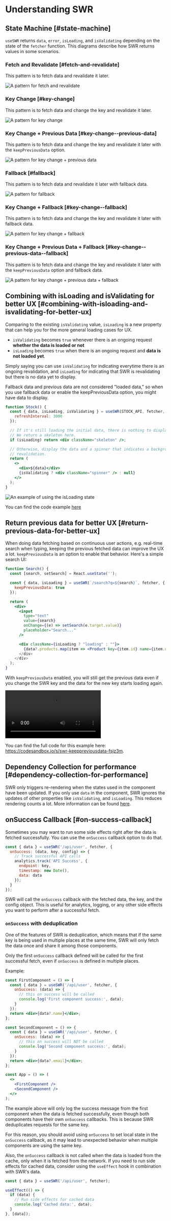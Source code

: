 
# Understanding SWR

## State Machine [#state-machine]

`useSWR` returns `data`, `error`, `isLoading`, and `isValidating` depending on the state of the `fetcher` function. This diagrams describe how SWR returns values in some scenarios.

### Fetch and Revalidate [#fetch-and-revalidate]

This pattern is to fetch data and revalidate it later.

![A pattern for fetch and revalidate](/img/understanding/fetch-and-revalidate.svg)

### Key Change [#key-change]

This pattern is to fetch data and change the key and revalidate it later.

![A pattern for key change](/img/understanding/key-change.svg)

### Key Change + Previous Data [#key-change--previous-data]

This pattern is to fetch data and change the key and revalidate it later with the `keepPreviousData` option.

![A pattern for key change + previous data](/img/understanding/key-change-previous-data.svg)

### Fallback [#fallback]

This pattern is to fetch data and revalidate it later with fallback data.

![A pattern for fallback](/img/understanding/fallback.svg)

### Key Change + Fallback [#key-change--fallback]

This pattern is to fetch data and change the key and revalidate it later with fallback data.

![A pattern for key change + fallback](/img/understanding/key-change-fallback.svg)

### Key Change + Previous Data + Fallback [#key-change--previous-data--fallback]

This pattern is to fetch data and change the key and revalidate it later with the `keepPreviousData` option and fallback data.

![A pattern for key change + previous data + fallback](/img/understanding/key-change-previous-data-fallback.svg)

## Combining with isLoading and isValidating for better UX [#combining-with-isloading-and-isvalidating-for-better-ux]

Comparing to the existing `isValidating` value, `isLoading` is a new property that can help you for the more general loading cases for UX.

- `isValidating` becomes `true` whenever there is an ongoing request **whether the data is loaded or not**
- `isLoading` becomes `true` when there is an ongoing request and **data is not loaded yet**.

Simply saying you can use `isValidating` for indicating everytime there is an ongoing revalidation, and `isLoading` for indicating that SWR is revalidating but there is no data yet to display.

<Callout emoji="📝">
  Fallback data and previous data are not considered "loaded data," so when you use fallback data or enable the keepPreviousData option, you might have data to display.
</Callout>

```jsx
function Stock() {
  const { data, isLoading, isValidating } = useSWR(STOCK_API, fetcher, {
    refreshInterval: 3000
  });

  // If it's still loading the initial data, there is nothing to display.
  // We return a skeleton here.
  if (isLoading) return <div className="skeleton" />;

  // Otherwise, display the data and a spinner that indicates a background
  // revalidation.
  return (
    <>
      <div>${data}</div>
      {isValidating ? <div className="spinner" /> : null}
    </>
  );
}
```

![An example of using the isLoading state](/img/understanding/isloading.gif)

You can find the code example [here](https://codesandbox.io/s/swr-isloading-jtopow)

## Return previous data for better UX [#return-previous-data-for-better-ux]

When doing data fetching based on continuous user actions, e.g. real-time search when typing, keeping the previous fetched data can improve the UX a lot. `keepPreviousData` is an option to enable that behavior. Here's a simple search UI:

```jsx
function Search() {
  const [search, setSearch] = React.useState('');

  const { data, isLoading } = useSWR(`/search?q=${search}`, fetcher, {
    keepPreviousData: true
  });

  return (
    <div>
      <input
        type="text"
        value={search}
        onChange={(e) => setSearch(e.target.value)}
        placeholder="Search..."
      />

      <div className={isLoading ? "loading" : ""}>
        {data?.products.map(item => <Product key={item.id} name={item.name} />)
      </div>
    </div>
  );
}
```

With `keepPreviousData` enabled, you will still get the previous data even if you change the SWR key and the data for the new key starts loading again.

<Video
  src="https://user-images.githubusercontent.com/3676859/163695903-a3eb1259-180e-41e0-821e-21c320201194.mp4"
  caption="Keep previous search results when keepPreviousData has been enabled"
  ratio={640/730}
/>

You can find the full code for this example here: https://codesandbox.io/s/swr-keeppreviousdata-fsjz3m.

## Dependency Collection for performance [#dependency-collection-for-performance]

SWR only triggers re-rendering when the states used in the component have been updated. If you only use `data` in the component, SWR ignores the updates of other properties like `isValidating`, and `isLoading`. This reduces rendering counts a lot. More information can be found [here](/docs/advanced/performance#dependency-collection).

## onSuccess Callback [#on-success-callback]

Sometimes you may want to run some side effects right after the data is fetched successfully. You can use the `onSuccess` callback option to do that.

```jsx
const { data } = useSWR('/api/user', fetcher, {
  onSuccess: (data, key, config) => {
    // Track successful API calls
    analytics.track('API Success', {
      endpoint: key,
      timestamp: new Date(),
      data: data
    });
  }
});
```

SWR will call the `onSuccess` callback with the fetched data, the key, and the config object. This is useful for analytics, logging, or any other side effects you want to perform after a successful fetch.

### `onSuccess` with deduplication

One of the features of SWR is deduplication, which means that if the same key is being used in multiple places at the same time, SWR will only fetch the data once and share it among those components.

Only the first `onSuccess` callback defined will be called for the first successful fetch, even if `onSuccess` is defined in multiple places.

Example:

```jsx
const FirstComponent = () => {
  const { data } = useSWR('/api/user', fetcher, {
    onSuccess: (data) => {
      // this on success will be called
      console.log('First component success:', data);
    }
  });
  return <div>{data?.name}</div>;
};

const SecondComponent = () => {
  const { data } = useSWR('/api/user', fetcher, {
    onSuccess: (data) => {
      // this on success will NOT be called
      console.log('Second component success:', data);
    }
  });
  return <div>{data?.email}</div>;
};

const App = () => (
  <>
    <FirstComponent />
    <SecondComponent />
  </>
);
```

The example above will only log the success message from the first component when the data is fetched successfully, even though both components have their own `onSuccess` callbacks. This is because SWR deduplicates requests for the same key.

For this reason, you should avoid using `onSuccess` to set local state in the `onSuccess` callback, as it may lead to unexpected behavior when multiple components are using the same key.

Also, the `onSuccess` callback is not called when the data is loaded from the cache, only when it is fetched from the network. If you need to run side effects for cached data, consider using the `useEffect` hook in combination with SWR's data.

```jsx
const { data } = useSWR('/api/user', fetcher);

useEffect(() => {
  if (data) {
    // Run side effects for cached data
    console.log('Cached data:', data);
  }
}, [data]);
```
